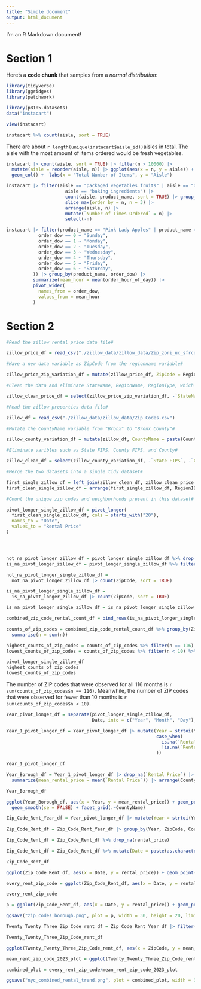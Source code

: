 ```yaml
---
title: "Simple document"
output: html_document
---
```


I'm an R Markdown document! 

# Section 1

Here's a **code chunk** that samples from 
a _normal distribution_:

```r
library(tidyverse)
library(ggridges)
library(patchwork)

library(p8105.datasets)
data("instacart")

view(instacart)

instacart %>% count(aisle, sort = TRUE)
```

There are about `r length(unique(instacart$aisle_id))`aisles in total. The aisle with the most amount of items ordered would be fresh vegetables.

```r

instacart |> count(aisle, sort = TRUE) |> filter(n > 10000) |>
  mutate(aisle = reorder(aisle, n)) |> ggplot(aes(x = n, y = aisle)) +
  geom_col() +  labs(x = "Total Number of Items", y = "Aisle")

```

```r

instacart |> filter(aisle == "packaged vegetables fruits" | aisle == "dog food care" |
                      aisle == "baking ingredients") |> 
                      count(aisle, product_name, sort = TRUE) |> group_by(aisle) |>
                      slice_max(order_by = n, n = 3) |>
                      arrange(aisle, n) |>
                      mutate(`Number of Times Ordered` = n) |>
                      select(-n)

```

```r

instacart |> filter(product_name == "Pink Lady Apples" | product_name == "Coffee Ice Cream") |> mutate(order_dow = case_when(
            order_dow == 0 ~ "Sunday",
            order_dow == 1 ~ "Monday",
            order_dow == 2 ~ "Tuesday",
            order_dow == 3 ~ "Wednesday",
            order_dow == 4 ~ "Thursday",
            order_dow == 5 ~ "Friday",
            order_dow == 6 ~ "Saturday",
          )) |> group_by(product_name, order_dow) |>
          summarize(mean_hour = mean(order_hour_of_day)) |>
          pivot_wider(
            names_from = order_dow,
            values_from = mean_hour
          )

```

# Section 2

```r

#Read the zillow rental price data file#

zillow_price_df = read_csv("./zillow_data/zillow_data/Zip_zori_uc_sfrcondomfr_sm_month_NYC.csv")

#Have a new data variable as ZipCode from the regionname variable#

zillow_price_zip_variation_df = mutate(zillow_price_df, ZipCode = RegionName)

#Clean the data and eliminate StateName, RegionName, RegionType, which are unnecessary data variables#

zillow_clean_price_df = select(zillow_price_zip_variation_df, -`StateName`, -RegionName, -RegionType)
```

```r

#Read the zillow properties data file#

zillow_df = read_csv("./zillow_data/zillow_data/Zip Codes.csv")

#Mutate the CountyName variable from "Bronx" to "Bronx County"#

zillow_county_variation_df = mutate(zillow_df, CountyName = paste(County, "County"))

#Eliminate varibles such as State FIPS, County FIPS, and County#

zillow_clean_df = select(zillow_county_variation_df, -`State FIPS`, -`County FIPS`, -County)
```

```r

#Merge the two datasets into a single tidy dataset#

first_single_zillow_df = left_join(zillow_clean_df, zillow_clean_price_df)
first_clean_single_zillow_df = arrange(first_single_zillow_df, RegionID)

#Count the unique zip codes and neighborhoods present in this dataset#

pivot_longer_single_zillow_df = pivot_longer(
  first_clean_single_zillow_df, cols = starts_with("20"),
  names_to = "Date",
  values_to = "Rental Price"
)




not_na_pivot_longer_zillow_df = pivot_longer_single_zillow_df %>% drop_na(`Rental Price`)
is_na_pivot_longer_zillow_df = pivot_longer_single_zillow_df %>% filter(is.na(`Rental Price`))

not_na_pivot_longer_single_zillow_df = 
  not_na_pivot_longer_zillow_df |> count(ZipCode, sort = TRUE)

is_na_pivot_longer_single_zillow_df =
  is_na_pivot_longer_zillow_df |> count(ZipCode, sort = TRUE)

is_na_pivot_longer_single_zillow_df = is_na_pivot_longer_single_zillow_df %>% mutate(n = 0)

combined_zip_code_rental_count_df = bind_rows(is_na_pivot_longer_single_zillow_df, not_na_pivot_longer_single_zillow_df)

counts_of_zip_codes = combined_zip_code_rental_count_df %>% group_by(ZipCode) %>%
  summarise(n = sum(n))

highest_counts_of_zip_codes = counts_of_zip_codes %>% filter(n == 116)
lowest_counts_of_zip_codes = counts_of_zip_codes %>% filter(n < 10) %>% arrange(desc(n))

pivot_longer_single_zillow_df
highest_counts_of_zip_codes
lowest_counts_of_zip_codes
```

The number of ZIP codes that were observed for all 116 months is `r sum(counts_of_zip_codes$n == 116)`. Meanwhile, the number of ZIP codes that were observed for fewer than 10 months is `r sum(counts_of_zip_codes$n < 10)`.

```r

Year_pivot_longer_df = separate(pivot_longer_single_zillow_df, 
                                Date, into = c("Year", "Month", "Day"), sep = "-")

Year_1_pivot_longer_df = Year_pivot_longer_df |> mutate(Year = strtoi(Year), `Rental Price` =
                                                        case_when(
                                                          is.na(`Rental Price`) ~ 0,
                                                          !is.na(`Rental Price`) ~ (`Rental Price`)
                                                        ))

Year_1_pivot_longer_df

Year_Borough_df = Year_1_pivot_longer_df |> drop_na(`Rental Price`) |> group_by(Year, CountyName) |>
  summarize(mean_rental_price = mean(`Rental Price`)) |> arrange(CountyName)

Year_Borough_df

ggplot(Year_Borough_df, aes(x = Year, y = mean_rental_price)) + geom_point(aes(color = CountyName)) +
  geom_smooth(se = FALSE) + facet_grid(.~CountyName)


```


```r

Zip_Code_Rent_Year_df = Year_pivot_longer_df |> mutate(Year = strtoi(Year))
  
Zip_Code_Rent_df = Zip_Code_Rent_Year_df |> group_by(Year, ZipCode, CountyName, Month) |> summarize(rental_price = `Rental Price`)

Zip_Code_Rent_df = Zip_Code_Rent_df %>% drop_na(rental_price)

Zip_Code_Rent_df = Zip_Code_Rent_df %>% mutate(Date = paste(as.character(Year), as.character(Month), sep = "-"))

Zip_Code_Rent_df

ggplot(Zip_Code_Rent_df, aes(x = Date, y = rental_price)) + geom_point(aes(color = CountyName)) + facet_wrap(~ZipCode)

every_rent_zip_code = ggplot(Zip_Code_Rent_df, aes(x = Date, y = rental_price)) + geom_point(aes(color = ZipCode)) + facet_wrap(~CountyName)

every_rent_zip_code

p = ggplot(Zip_Code_Rent_df, aes(x = Date, y = rental_price)) + geom_point(aes(color = CountyName)) + facet_wrap(~ZipCode)

ggsave("zip_codes_borough.png", plot = p, width = 30, height = 20, limitsize = FALSE)


```

```r

Twenty_Twenty_Three_Zip_Code_rent_df = Zip_Code_Rent_Year_df |> filter(Year == 2023) |> group_by(ZipCode, CountyName) |>  summarize(mean_rental_price = mean(`Rental Price`)) |> drop_na(mean_rental_price)

Twenty_Twenty_Three_Zip_Code_rent_df

ggplot(Twenty_Twenty_Three_Zip_Code_rent_df, aes(x = ZipCode, y = mean_rental_price)) + geom_point(aes(color = CountyName))

```



```r

mean_rent_zip_code_2023_plot = ggplot(Twenty_Twenty_Three_Zip_Code_rent_df, aes(x = ZipCode, y = mean_rental_price)) + geom_point(aes(color = CountyName))

combined_plot = every_rent_zip_code/mean_rent_zip_code_2023_plot

ggsave("nyc_combined_rental_trend.png", plot = combined_plot, width = 30, height = 20, limitsize = FALSE)

```